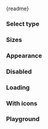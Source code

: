 
<Meta of={IcToggleButtonGroupStories} />

<Markdown>{readme}</Markdown>

### Select type

<Canvas>
  <Story of={IcToggleButtonGroupStories.SelectType} />
</Canvas>

### Sizes

<Canvas>
  <Story of={IcToggleButtonGroupStories.Sizes} />
</Canvas>

### Appearance

<Canvas>
  <Story of={IcToggleButtonGroupStories.Appearance} />
</Canvas>

### Disabled

<Canvas>
  <Story of={IcToggleButtonGroupStories.Disabled} />
</Canvas>

### Loading

<Canvas>
  <Story of={IcToggleButtonGroupStories.Loading} />
</Canvas>

### With icons

<Canvas>
  <Story of={IcToggleButtonGroupStories.WithIcons} />
</Canvas>

### Playground

<Canvas>
  <Story of={IcToggleButtonGroupStories.Playground} />
</Canvas>
